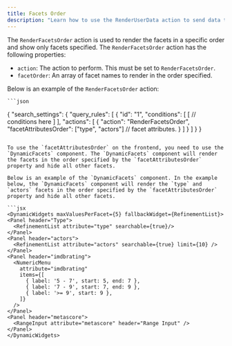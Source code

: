 ```yaml
---
title: Facets Order
description: "Learn how to use the RenderUserData action to send data to the frontend to perform a number of actions."
---
```


The `RenderFacetsOrder` action is used to render the facets in a specific order and show only facets specified. The `RenderFacetsOrder` action has the following properties:

  * `action`: The action to perform. This must be set to `RenderFacetsOrder`.
  * `facetOrder`: An array of facet names to render in the order specified.

Below is an example of the `RenderFacetsOrder` action:

    ```json
  {
  "search_settings": {
    "query_rules": [
      {
        "id": "1",
        "conditions": [
          [
            // conditions here
          ]
        ],
        "actions": [
          {
            "action": "RenderFacetsOrder",
            "facetAttributesOrder": ["type", "actors"] // facet attributes.
          }
        ]
      }
    ]
  }
}
  ```

  To use the `facetAttributesOrder` on the frontend, you need to use the `DynamicFacets` component. The `DynamicFacets` component will render the facets in the order specified by the `facetAttributesOrder` property and hide all other facets.
  
  Below is an example of the `DynamicFacets` component. In the example below, the `DynamicFacets` component will render the `type` and `actors` facets in the order specified by the `facetAttributesOrder` property and hide all other facets.
  
  ```jsx
<DynamicWidgets maxValuesPerFacet={5} fallbackWidget={RefinementList}>
  <Panel header="Type">
    <RefinementList attribute="type" searchable={true}/>
  </Panel>
  <Panel header="actors">
    <RefinementList attribute="actors" searchable={true} limit={10} />
  </Panel>
  <Panel header="imdbrating">
    <NumericMenu
      attribute="imdbrating"
      items={[
        { label: '5 - 7', start: 5, end: 7 },
        { label: '7 - 9', start: 7, end: 9 },
        { label: '>= 9', start: 9 },
      ]}
    />
  </Panel>
  <Panel header="metascore">
    <RangeInput attribute="metascore" header="Range Input" />
  </Panel>
</DynamicWidgets>
```